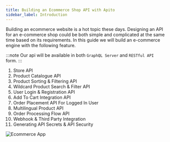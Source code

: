 ```yaml
---
title: Building an Ecommerce Shop API with Apito
sidebar_label: Introduction
---
```


Building an ecommerce website is a hot topic these days. Designing an API for an e-commerce shop could be both simple and complicated at the same time
based on its requirements. In this guide we will build an e-commerce engine with the following feature.

:::note
Our api will be available in both `GraphQL Server` and `RESTful API` form.
:::

1. Store API
2. Product Catalogue API
3. Product Sorting & Filtering API
4. Wildcard Product Search & Filter API
5. User Login & Registration API
6. Add To Cart Integration API
7. Order Placement API For Logged In User
8. Multilingual Product API
9. Order Processing Flow API
10. Webhook & Third Party Integration
10. Generating API Secrets & API Security

![Ecommerce App](https://cdn.apito.io/media/apito_documentation/005TJJR42K_Ecommerce.jpg)
